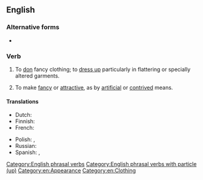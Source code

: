 ==English==

===Alternative forms===
* {{l|en|gussie up}}

===Verb===
{{en-verb|*}}

# {{lb|en|informal|intransitive}} To [[don]] fancy clothing; to [[dress up]] particularly in flattering or specially altered garments.
#: {{ux|en|You bet she'll '''gussy up''' for the party.}}
#: {{syn|en|doll up}}
# {{lb|en|informal|transitive}} To make [[fancy]] or [[attractive]], as by [[artificial]] or [[contrived]] means.
#: {{ux|en|You can have plain green beans, or '''gussie''' them '''up''' with a bit of cheese and onion.}}
#: {{syn|en|spruce up}}

====Translations====
{{trans-top|dress up}}
* Dutch: {{t+|nl|opdirken}}
* Finnish: {{t|fi|pynttääntyä}}
* French: {{t+|fr|fagoter}}
{{trans-mid}}
* Polish: {{t+|pl|wystroić się|pf}}, {{t+|pl|stroić się|impf}}
* Russian: {{t+|ru|принаряжа́ться}}
* Spanish: {{t+|es|arreglarse}}, {{t+|es|embellecer}}
{{trans-bottom}}

[[Category:English phrasal verbs]]
[[Category:English phrasal verbs with particle (up)]]
[[Category:en:Appearance]]
[[Category:en:Clothing]]